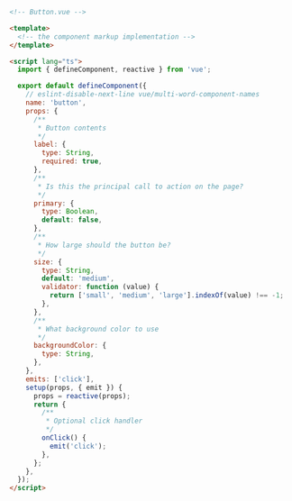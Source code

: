 ```html
<!-- Button.vue -->

<template>
  <!-- the component markup implementation -->
</template>

<script lang="ts">
  import { defineComponent, reactive } from 'vue';

  export default defineComponent({
    // eslint-disable-next-line vue/multi-word-component-names
    name: 'button',
    props: {
      /**
       * Button contents
       */
      label: {
        type: String,
        required: true,
      },
      /**
       * Is this the principal call to action on the page?
       */
      primary: {
        type: Boolean,
        default: false,
      },
      /**
       * How large should the button be?
       */
      size: {
        type: String,
        default: 'medium',
        validator: function (value) {
          return ['small', 'medium', 'large'].indexOf(value) !== -1;
        },
      },
      /**
       * What background color to use
       */
      backgroundColor: {
        type: String,
      },
    },
    emits: ['click'],
    setup(props, { emit }) {
      props = reactive(props);
      return {
        /**
         * Optional click handler
         */
        onClick() {
          emit('click');
        },
      };
    },
  });
</script>
```

